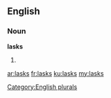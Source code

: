 ==English==

===Noun===
'''lasks'''

# {{plural of|[[lask]]}}

[[Category:English plurals]]

[[ar:lasks]]
[[fr:lasks]]
[[ku:lasks]]
[[my:lasks]]